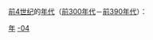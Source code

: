 {{Catnav|頁面分類|历史|歷史學|年代学|年代}}
{{Catnav|頁面分類|人文學科|歷史學|年代学|年代}}

[[前4世纪|前4世纪]]的[[年代|年代]]（[[前300年代|前300年代]]－[[前390年代|前390年代]]）：

{{世纪各年代导航}}

[[Category:前4世纪|年]]
[[Category:年代|-04]]